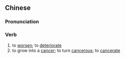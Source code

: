 {{also|恶变}}
==Chinese==
{{zh-forms|s=恶变}}

===Pronunciation===
{{zh-pron
|m=èbiàn
|cat=v
}}

===Verb===
{{zh-verb}}

# to [[worsen]]; to [[deteriorate]]
# to grow into a [[cancer]]; to turn [[cancerous]]; to [[cancerate]]